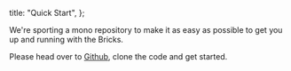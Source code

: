 
  title: "Quick Start",
};

We're sporting a mono repository to make it as easy as possible to get you up and running with the Bricks.

Please head over to [Github](https://github.com/formbricks/formbricks), clone the code and get started.

